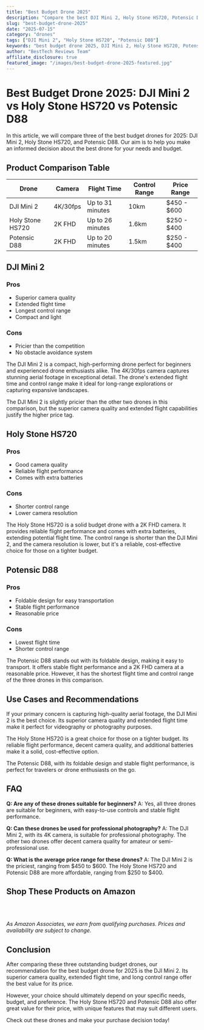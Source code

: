 ```yaml
---
title: "Best Budget Drone 2025"
description: "Compare the best DJI Mini 2, Holy Stone HS720, Potensic D88 and more. Find the perfect drones with our detailed reviews and recommendations."
slug: "best-budget-drone-2025"
date: "2025-07-15"
category: "drones"
tags: ["DJI Mini 2", "Holy Stone HS720", "Potensic D88"]
keywords: "best budget drone 2025, DJI Mini 2, Holy Stone HS720, Potensic D88"
author: "BestTech Reviews Team"
affiliate_disclosure: true
featured_image: "/images/best-budget-drone-2025-featured.jpg"
---
```


# Best Budget Drone 2025: <ProductLink productName="DJI Mini 2" asin="B08MF3C8S5">DJI Mini 2</ProductLink> vs Holy Stone HS720 vs Potensic D88

In this article, we will compare three of the best budget drones for 2025: <ProductLink productName="DJI Mini 2" asin="B08MF3C8S5">DJI Mini 2</ProductLink>, Holy Stone HS720, and Potensic D88. Our aim is to help you make an informed decision about the best drone for your needs and budget.

## Product Comparison Table

| Drone | Camera | Flight Time | Control Range | Price Range |
| --- | --- | --- | --- | --- |
| <ProductLink productName="DJI Mini 2" asin="B08MF3C8S5">DJI Mini 2</ProductLink> | 4K/30fps | Up to 31 minutes | 10km | $450 - $600 |
| Holy Stone HS720 | 2K FHD | Up to 26 minutes | 1.6km | $250 - $400 |
| Potensic D88 | 2K FHD | Up to 20 minutes | 1.5km | $250 - $400 |

## <ProductLink productName="DJI Mini 2" asin="B08MF3C8S5">DJI Mini 2</ProductLink>

### Pros
- Superior camera quality
- Extended flight time
- Longest control range
- Compact and light

### Cons
- Pricier than the competition
- No obstacle avoidance system

The <ProductLink productName="DJI Mini 2" asin="B08MF3C8S5">DJI Mini 2</ProductLink> is a compact, high-performing drone perfect for beginners and experienced drone enthusiasts alike. The 4K/30fps camera captures stunning aerial footage in exceptional detail. The drone's extended flight time and control range make it ideal for long-range explorations or capturing expansive landscapes.

The <ProductLink productName="DJI Mini 2" asin="B08MF3C8S5">DJI Mini 2</ProductLink> is slightly pricier than the other two drones in this comparison, but the superior camera quality and extended flight capabilities justify the higher price tag.

## <ProductLink productName="Holy Stone HS720" asin="B085KYNG4C">Holy Stone HS720</ProductLink>

### Pros
- Good camera quality
- Reliable flight performance
- Comes with extra batteries

### Cons
- Shorter control range
- Lower camera resolution

The <ProductLink productName="Holy Stone HS720" asin="B085KYNG4C">Holy Stone HS720</ProductLink> is a solid budget drone with a 2K FHD camera. It provides reliable flight performance and comes with extra batteries, extending potential flight time. The control range is shorter than the <ProductLink productName="DJI Mini 2" asin="B08MF3C8S5">DJI Mini 2</ProductLink>, and the camera resolution is lower, but it's a reliable, cost-effective choice for those on a tighter budget.

## <ProductLink productName="Potensic D88" asin="B085LNLHPG">Potensic D88</ProductLink>

### Pros
- Foldable design for easy transportation
- Stable flight performance
- Reasonable price

### Cons
- Lowest flight time
- Shorter control range

The <ProductLink productName="Potensic D88" asin="B085LNLHPG">Potensic D88</ProductLink> stands out with its foldable design, making it easy to transport. It offers stable flight performance and a 2K FHD camera at a reasonable price. However, it has the shortest flight time and control range of the three drones in this comparison.

## Use Cases and Recommendations

If your primary concern is capturing high-quality aerial footage, the <ProductLink productName="DJI Mini 2" asin="B08MF3C8S5">DJI Mini 2</ProductLink> is the best choice. Its superior camera quality and extended flight time make it perfect for videography or photography purposes.

The <ProductLink productName="Holy Stone HS720" asin="B085KYNG4C">Holy Stone HS720</ProductLink> is a great choice for those on a tighter budget. Its reliable flight performance, decent camera quality, and additional batteries make it a solid, cost-effective option.

The <ProductLink productName="Potensic D88" asin="B085LNLHPG">Potensic D88</ProductLink>, with its foldable design and stable flight performance, is perfect for travelers or drone enthusiasts on the go.

## FAQ

**Q: Are any of these drones suitable for beginners?**
A: Yes, all three drones are suitable for beginners, with easy-to-use controls and stable flight performance.

**Q: Can these drones be used for professional photography?**
A: The DJI Mini 2, with its 4K camera, is suitable for professional photography. The other two drones offer decent camera quality for amateur or semi-professional use.

**Q: What is the average price range for these drones?**
A: The DJI Mini 2 is the priciest, ranging from $450 to $600. The Holy Stone HS720 and Potensic D88 are more affordable, ranging from $250 to $400.


## Shop These Products on Amazon

<div style="display: flex; gap: 1rem; flex-wrap: wrap; margin: 2rem 0;">
  <AmazonButton productName="DJI Mini 2" asin="B08MF3C8S5" />
  <AmazonButton productName="Holy Stone HS720" asin="B085KYNG4C" />
  <AmazonButton productName="Potensic D88" asin="B085LNLHPG" />
</div>

*As Amazon Associates, we earn from qualifying purchases. Prices and availability are subject to change.*

## Conclusion

After comparing these three outstanding budget drones, our recommendation for the best budget drone for 2025 is the <ProductLink productName="DJI Mini 2" asin="B08MF3C8S5">DJI Mini 2</ProductLink>. Its superior camera quality, extended flight time, and long control range offer the best value for its price. 

However, your choice should ultimately depend on your specific needs, budget, and preference. The <ProductLink productName="Holy Stone HS720" asin="B085KYNG4C">Holy Stone HS720</ProductLink> and Potensic D88 also offer great value for their price, with unique features that may suit different users. 

Check out these drones and make your purchase decision today!